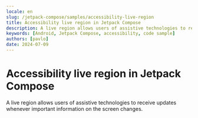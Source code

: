 ```yaml
---
locale: en
slug: /jetpack-compose/samples/accessibility-live-region
title: Accessibility live region in Jetpack Compose
description: A live region allows users of assistive technologies to receive updates whenever important information on the screen changes.
keywords: [Android, Jetpack Compose, accessibility, code sample]
authors: [pavlo]
date: 2024-07-09
---
```


# Accessibility live region in Jetpack Compose

A live region allows users of assistive technologies to receive updates whenever important information on the screen changes.

<CodeSample id="accessibility-live-region" platform="compose" locale="en"/>
